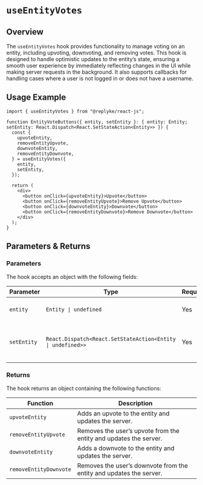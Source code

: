 # `useEntityVotes`

## Overview

The `useEntityVotes` hook provides functionality to manage voting on an entity, including upvoting, downvoting, and removing votes. This hook is designed to handle optimistic updates to the entity’s state, ensuring a smooth user experience by immediately reflecting changes in the UI while making server requests in the background. It also supports callbacks for handling cases where a user is not logged in or does not have a username.

## Usage Example

```tsx
import { useEntityVotes } from "@replyke/react-js";

function EntityVoteButtons({ entity, setEntity }: { entity: Entity; setEntity: React.Dispatch<React.SetStateAction<Entity>> }) {
  const {
    upvoteEntity,
    removeEntityUpvote,
    downvoteEntity,
    removeEntityDownvote,
  } = useEntityVotes({
    entity,
    setEntity,
  });

  return (
    <div>
      <button onClick={upvoteEntity}>Upvote</button>
      <button onClick={removeEntityUpvote}>Remove Upvote</button>
      <button onClick={downvoteEntity}>Downvote</button>
      <button onClick={removeEntityDownvote}>Remove Downvote</button>
    </div>
  );
}
```

## Parameters & Returns

### Parameters

The hook accepts an object with the following fields:

| Parameter                | Type                                    | Required | Description                                                                |
|--------------------------|-----------------------------------------|----------|----------------------------------------------------------------------------|
| `entity`                 | `Entity \| undefined`                   | Yes      | The current entity object.                                                |
| `setEntity`              | `React.Dispatch<React.SetStateAction<Entity \| undefined>>` | Yes | Function to update the entity state in your component.                    |

### Returns

The hook returns an object containing the following functions:

| Function                 | Description                                                                |
|--------------------------|----------------------------------------------------------------------------|
| `upvoteEntity`           | Adds an upvote to the entity and updates the server.                       |
| `removeEntityUpvote`     | Removes the user’s upvote from the entity and updates the server.           |
| `downvoteEntity`         | Adds a downvote to the entity and updates the server.                      |
| `removeEntityDownvote`   | Removes the user’s downvote from the entity and updates the server.         |

